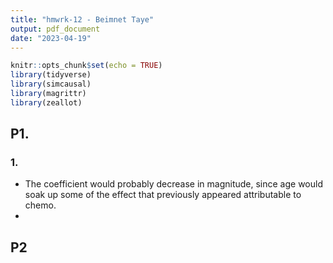 ```yaml
---
title: "hmwrk-12 - Beimnet Taye"
output: pdf_document
date: "2023-04-19"
---
```


```r
knitr::opts_chunk$set(echo = TRUE)
library(tidyverse)
library(simcausal)
library(magrittr)
library(zeallot)
```

## P1.

### 1.
-   The coefficient would probably decrease in magnitude, since age would soak up some of the effect that previously appeared attributable to chemo.
-   

## P2
